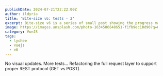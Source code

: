 ```yaml
---
publishDate: 2024-07-21T22:22:00Z
author: ildyria
title: 'Bite-size v6: tests - 2'
excerpt: Bite-size v6 is a series of small post showing the progress made on the development of the future version of Lychee.
image: https://images.unsplash.com/photo-1634586648651-f1fb9ec10d90?q=80&w=3542&auto=format&fit=crop&ixlib=rb-4.0.3&ixid=M3wxMjA3fDB8MHxwaG90by1wYWdlfHx8fGVufDB8fHx8fA%3D%3D
category: VueJS
tags:
  - lychee
  - vuejs
  - v6
---
```

No visual updates. More tests...
Refactoring the full request layer to support proper REST protocol (GET vs POST).